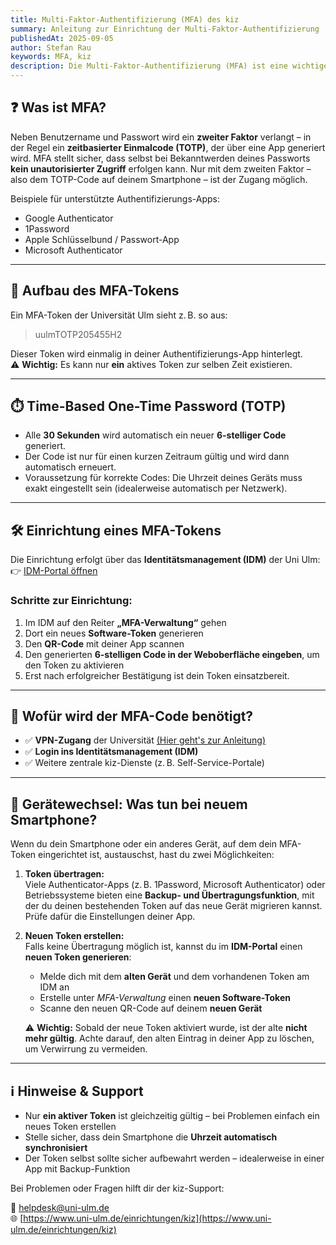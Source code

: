 ```yaml
---
title: Multi-Faktor-Authentifizierung (MFA) des kiz
summary: Anleitung zur Einrichtung der Multi-Faktor-Authentifizierung
publishedAt: 2025-09-05
author: Stefan Rau
keywords: MFA, kiz
description: Die Multi-Faktor-Authentifizierung (MFA) ist eine wichtige Sicherheitsmaßnahme des kiz (Kommunikations- und Informationszentrums). Sie schützt den Zugang zu sensiblen Diensten wie dem VPN oder dem Identitätsmanagement durch einen zusätzlichen Sicherheitsfaktor.
---
```

## ❓ Was ist MFA?

Neben Benutzername und Passwort wird ein **zweiter Faktor** verlangt – in der Regel ein **zeitbasierter Einmalcode (TOTP)**, der über eine App generiert wird. MFA stellt sicher, dass selbst bei Bekanntwerden deines Passworts **kein unautorisierter Zugriff** erfolgen kann. Nur mit dem zweiten Faktor – also dem TOTP-Code auf deinem Smartphone – ist der Zugang möglich.

Beispiele für unterstützte Authentifizierungs-Apps:


- Google Authenticator  
- 1Password  
- Apple Schlüsselbund / Passwort-App  
- Microsoft Authenticator


---

## 🧩 Aufbau des MFA-Tokens

Ein MFA-Token der Universität Ulm sieht z. B. so aus:

> uulmTOTP205455H2

Dieser Token wird einmalig in deiner Authentifizierungs-App hinterlegt.  
⚠️ **Wichtig:** Es kann nur **ein** aktives Token zur selben Zeit existieren. 

---

## ⏱️ Time-Based One-Time Password (TOTP)

- Alle **30 Sekunden** wird automatisch ein neuer **6-stelliger Code** generiert.  
- Der Code ist nur für einen kurzen Zeitraum gültig und wird dann automatisch erneuert.  
- Voraussetzung für korrekte Codes: Die Uhrzeit deines Geräts muss exakt eingestellt sein (idealerweise automatisch per Netzwerk).

---

## 🛠️ Einrichtung eines MFA-Tokens

Die Einrichtung erfolgt über das **Identitätsmanagement (IDM)** der Uni Ulm:  
👉 [IDM-Portal öffnen](https://portal.uni-ulm.de/idmFrontend/)

### Schritte zur Einrichtung:

1. Im IDM auf den Reiter **„MFA-Verwaltung“** gehen  
2. Dort ein neues **Software-Token** generieren  
3. Den **QR-Code** mit deiner App scannen  
4. Den generierten **6-stelligen Code in der Weboberfläche eingeben**, um den Token zu aktivieren
5. Erst nach erfolgreicher Bestätigung ist dein Token einsatzbereit.

---

## 📍 Wofür wird der MFA-Code benötigt?

- ✅ **VPN-Zugang** der Universität [(Hier geht's zur Anleitung)](https://www.ulmiversitaet.de/guides/vpn)  
- ✅ **Login ins Identitätsmanagement (IDM)**  
- ✅ Weitere zentrale kiz-Dienste (z. B. Self-Service-Portale)

---
## 🔄 Gerätewechsel: Was tun bei neuem Smartphone?

Wenn du dein Smartphone oder ein anderes Gerät, auf dem dein MFA-Token eingerichtet ist, austauschst, hast du zwei Möglichkeiten:

1. **Token übertragen:**  
   Viele Authenticator-Apps (z. B. 1Password, Microsoft Authenticator) oder Betriebssysteme bieten eine **Backup- und Übertragungsfunktion**, mit der du deinen bestehenden Token auf das neue Gerät migrieren kannst. Prüfe dafür die Einstellungen deiner App.

2. **Neuen Token erstellen:**  
   Falls keine Übertragung möglich ist, kannst du im **IDM-Portal** einen **neuen Token generieren**:  
   - Melde dich mit dem **alten Gerät** und dem vorhandenen Token am IDM an  
   - Erstelle unter *MFA-Verwaltung* einen **neuen Software-Token**  
   - Scanne den neuen QR-Code auf deinem **neuen Gerät**

   ⚠️ **Wichtig:** Sobald der neue Token aktiviert wurde, ist der alte **nicht mehr gültig**. Achte darauf, den alten Eintrag in deiner App zu löschen, um Verwirrung zu vermeiden.
---   

## ℹ️ Hinweise & Support

- Nur **ein aktiver Token** ist gleichzeitig gültig – bei Problemen einfach ein neues Token erstellen  
- Stelle sicher, dass dein Smartphone die **Uhrzeit automatisch synchronisiert**  
- Der Token selbst sollte sicher aufbewahrt werden – idealerweise in einer App mit Backup-Funktion

Bei Problemen oder Fragen hilft dir der kiz-Support:

📧 [helpdesk@uni-ulm.de](mailto:helpdesk@uni-ulm.de)  
🌐 [https://www.uni-ulm.de/einrichtungen/kiz](https://www.uni-ulm.de/einrichtungen/kiz)
